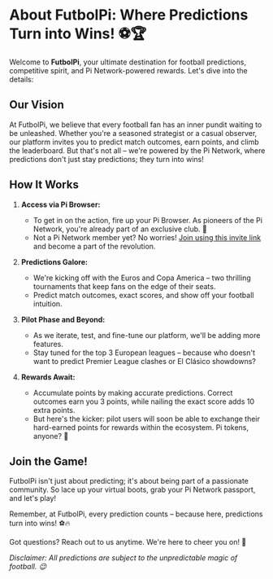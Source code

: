 # About FutbolPi: Where Predictions Turn into Wins! ⚽🏆

Welcome to **FutbolPi**, your ultimate destination for football predictions, competitive spirit, and Pi Network-powered rewards. Let's dive into the details:

## Our Vision

At FutbolPi, we believe that every football fan has an inner pundit waiting to be unleashed. Whether you're a seasoned strategist or a casual observer, our platform invites you to predict match outcomes, earn points, and climb the leaderboard. But that's not all – we're powered by the Pi Network, where predictions don't just stay predictions; they turn into wins!

## How It Works

1. **Access via Pi Browser:**

   - To get in on the action, fire up your Pi Browser. As pioneers of the Pi Network, you're already part of an exclusive club. 🚀
   - Not a Pi Network member yet? No worries! [Join using this invite link](https://minepi.com/gshawn) and become a part of the revolution.

2. **Predictions Galore:**

   - We're kicking off with the Euros and Copa America – two thrilling tournaments that keep fans on the edge of their seats.
   - Predict match outcomes, exact scores, and show off your football intuition.

3. **Pilot Phase and Beyond:**

   - As we iterate, test, and fine-tune our platform, we'll be adding more features.
   - Stay tuned for the top 3 European leagues – because who doesn't want to predict Premier League clashes or El Clásico showdowns?

4. **Rewards Await:**
   - Accumulate points by making accurate predictions. Correct outcomes earn you 3 points, while nailing the exact score adds 10 extra points.
   - But here's the kicker: pilot users will soon be able to exchange their hard-earned points for rewards within the ecosystem. Pi tokens, anyone? 🌟

## Join the Game!

FutbolPi isn't just about predicting; it's about being part of a passionate community. So lace up your virtual boots, grab your Pi Network passport, and let's play!

Remember, at FutbolPi, every prediction counts – because here, predictions turn into wins! ⚽🔥

Got questions? Reach out to us anytime. We're here to cheer you on! 🙌

_Disclaimer: All predictions are subject to the unpredictable magic of football. 😉_
